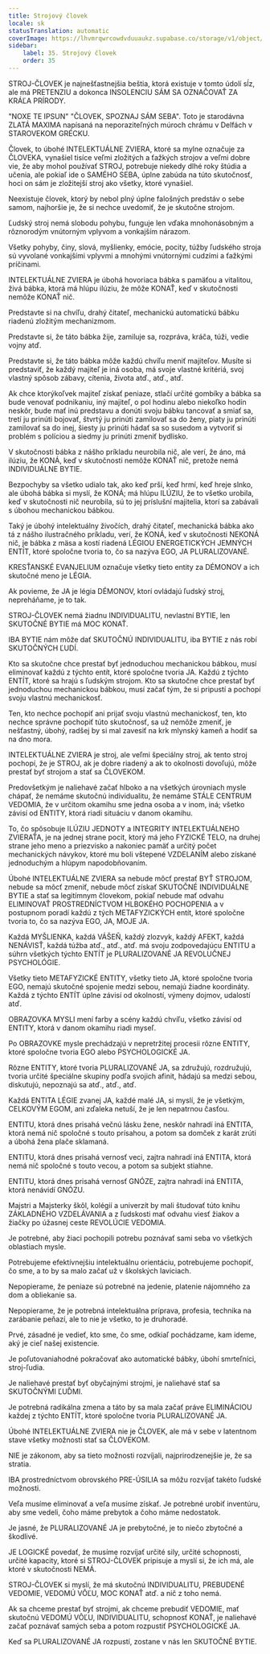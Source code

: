```yaml
---
title: Strojový človek
locale: sk
statusTranslation: automatic
coverImage: https://lhvmrqwrcowdvduuaukz.supabase.co/storage/v1/object/public/strapi-uploads/small_cover-educacion-fundamental.webp-2d51a7828a2b1309555be27f7e2a61a0.webp
sidebar:
    label: 35. Strojový človek
    order: 35
---
```

STROJ-ČLOVEK je najnešťastnejšia beštia, ktorá existuje v tomto údolí sĺz, ale má PRETENZIU a dokonca INSOLENCIU SÁM SA OZNAČOVAŤ ZA KRÁĽA PRÍRODY.

"NOXE TE IPSUN" "ČLOVEK, SPOZNAJ SÁM SEBA". Toto je starodávna ZLATÁ MAXIMA napísaná na neporaziteľných múroch chrámu v Delfách v STAROVEKOM GRÉCKU.

Človek, to úbohé INTELEKTUÁLNE ZVIERA, ktoré sa mylne označuje za ČLOVEKA, vynašiel tisíce veľmi zložitých a ťažkých strojov a veľmi dobre vie, že aby mohol používať STROJ, potrebuje niekedy dlhé roky štúdia a učenia, ale pokiaľ ide o SAMÉHO SEBA, úplne zabúda na túto skutočnosť, hoci on sám je zložitejší stroj ako všetky, ktoré vynašiel.

Neexistuje človek, ktorý by nebol plný úplne falošných predstáv o sebe samom, najhoršie je, že si nechce uvedomiť, že je skutočne strojom.

Ľudský stroj nemá slobodu pohybu, funguje len vďaka mnohonásobným a rôznorodým vnútorným vplyvom a vonkajším nárazom.

Všetky pohyby, činy, slová, myšlienky, emócie, pocity, túžby ľudského stroja sú vyvolané vonkajšími vplyvmi a mnohými vnútornými cudzími a ťažkými príčinami.

INTELEKTUÁLNE ZVIERA je úbohá hovoriaca bábka s pamäťou a vitalitou, živá bábka, ktorá má hlúpu ilúziu, že môže KONAŤ, keď v skutočnosti nemôže KONAŤ nič.

Predstavte si na chvíľu, drahý čitateľ, mechanickú automatickú bábku riadenú zložitým mechanizmom.

Predstavte si, že táto bábka žije, zamiluje sa, rozpráva, kráča, túži, vedie vojny atď.

Predstavte si, že táto bábka môže každú chvíľu meniť majiteľov. Musíte si predstaviť, že každý majiteľ je iná osoba, má svoje vlastné kritériá, svoj vlastný spôsob zábavy, cítenia, života atď., atď., atď.

Ak chce ktorýkoľvek majiteľ získať peniaze, stlačí určité gombíky a bábka sa bude venovať podnikaniu, iný majiteľ, o pol hodinu alebo niekoľko hodín neskôr, bude mať inú predstavu a donúti svoju bábku tancovať a smiať sa, tretí ju prinúti bojovať, štvrtý ju prinúti zamilovať sa do ženy, piaty ju prinúti zamilovať sa do inej, šiesty ju prinúti hádať sa so susedom a vytvoriť si problém s políciou a siedmy ju prinúti zmeniť bydlisko.

V skutočnosti bábka z nášho príkladu neurobila nič, ale verí, že áno, má ilúziu, že KONÁ, keď v skutočnosti nemôže KONAŤ nič, pretože nemá INDIVIDUÁLNE BYTIE.

Bezpochyby sa všetko udialo tak, ako keď prší, keď hrmí, keď hreje slnko, ale úbohá bábka si myslí, že KONÁ; má hlúpu ILÚZIU, že to všetko urobila, keď v skutočnosti nič neurobila, sú to jej príslušní majitelia, ktorí sa zabávali s úbohou mechanickou bábkou.

Taký je úbohý intelektuálny živočích, drahý čitateľ, mechanická bábka ako tá z nášho ilustračného príkladu, verí, že KONÁ, keď v skutočnosti NEKONÁ nič, je bábka z mäsa a kostí riadená LÉGIOU ENERGETICKÝCH JEMNÝCH ENTÍT, ktoré spoločne tvoria to, čo sa nazýva EGO, JA PLURALIZOVANÉ.

KRESŤANSKÉ EVANJELIUM označuje všetky tieto entity za DÉMONOV a ich skutočné meno je LÉGIA.

Ak povieme, že JA je légia DÉMONOV, ktorí ovládajú ľudský stroj, nepreháňame, je to tak.

STROJ-ČLOVEK nemá žiadnu INDIVIDUALITU, nevlastní BYTIE, len SKUTOČNÉ BYTIE má MOC KONAŤ.

IBA BYTIE nám môže dať SKUTOČNÚ INDIVIDUALITU, iba BYTIE z nás robí SKUTOČNÝCH ĽUDÍ.

Kto sa skutočne chce prestať byť jednoduchou mechanickou bábkou, musí eliminovať každú z týchto entít, ktoré spoločne tvoria JA. Každú z týchto ENTÍT, ktoré sa hrajú s ľudským strojom. Kto sa skutočne chce prestať byť jednoduchou mechanickou bábkou, musí začať tým, že si pripustí a pochopí svoju vlastnú mechanickosť.

Ten, kto nechce pochopiť ani prijať svoju vlastnú mechanickosť, ten, kto nechce správne pochopiť túto skutočnosť, sa už nemôže zmeniť, je nešťastný, úbohý, radšej by si mal zavesiť na krk mlynský kameň a hodiť sa na dno mora.

INTELEKTUÁLNE ZVIERA je stroj, ale veľmi špeciálny stroj, ak tento stroj pochopí, že je STROJ, ak je dobre riadený a ak to okolnosti dovoľujú, môže prestať byť strojom a stať sa ČLOVEKOM.

Predovšetkým je naliehavé začať hlboko a na všetkých úrovniach mysle chápať, že nemáme skutočnú individualitu, že nemáme STÁLE CENTRUM VEDOMIA, že v určitom okamihu sme jedna osoba a v inom, iná; všetko závisí od ENTITY, ktorá riadi situáciu v danom okamihu.

To, čo spôsobuje ILÚZIU JEDNOTY a INTEGRITY INTELEKTUÁLNEHO ZVIERAŤA, je na jednej strane pocit, ktorý má jeho FYZICKÉ TELO, na druhej strane jeho meno a priezvisko a nakoniec pamäť a určitý počet mechanických návykov, ktoré mu boli vštepené VZDELANÍM alebo získané jednoduchým a hlúpym napodobňovaním.

Úbohé INTELEKTUÁLNE ZVIERA sa nebude môcť prestať BYŤ STROJOM, nebude sa môcť zmeniť, nebude môcť získať SKUTOČNÉ INDIVIDUÁLNE BYTIE a stať sa legitímnym človekom, pokiaľ nebude mať odvahu ELIMINOVAŤ PROSTREDNÍCTVOM HLBOKÉHO POCHOPENIA a v postupnom poradí každú z tých METAFYZICKÝCH entít, ktoré spoločne tvoria to, čo sa nazýva EGO, JA, MOJE JA.

Každá MYŠLIENKA, každá VÁŠEŇ, každý zlozvyk, každý AFEKT, každá NENÁVISŤ, každá túžba atď., atď., atď. má svoju zodpovedajúcu ENTITU a súhrn všetkých týchto ENTÍT je PLURALIZOVANÉ JA REVOLUČNEJ PSYCHOLÓGIE.

Všetky tieto METAFYZICKÉ ENTITY, všetky tieto JA, ktoré spoločne tvoria EGO, nemajú skutočné spojenie medzi sebou, nemajú žiadne koordináty. Každá z týchto ENTÍT úplne závisí od okolností, výmeny dojmov, udalostí atď.

OBRAZOVKA MYSLI mení farby a scény každú chvíľu, všetko závisí od ENTITY, ktorá v danom okamihu riadi myseľ.

Po OBRAZOVKE mysle prechádzajú v nepretržitej procesii rôzne ENTITY, ktoré spoločne tvoria EGO alebo PSYCHOLOGICKÉ JA.

Rôzne ENTITY, ktoré tvoria PLURALIZOVANÉ JA, sa združujú, rozdružujú, tvoria určité špeciálne skupiny podľa svojich afinit, hádajú sa medzi sebou, diskutujú, nepoznajú sa atď., atď., atď.

Každá ENTITA LÉGIE zvanej JA, každé malé JA, si myslí, že je všetkým, CELKOVÝM EGOM, ani zďaleka netuší, že je len nepatrnou časťou.

ENTITU, ktorá dnes prisahá večnú lásku žene, neskôr nahradí iná ENTITA, ktorá nemá nič spoločné s touto prísahou, a potom sa domček z karát zrúti a úbohá žena plače sklamaná.

ENTITU, ktorá dnes prisahá vernosť veci, zajtra nahradí iná ENTITA, ktorá nemá nič spoločné s touto vecou, a potom sa subjekt stiahne.

ENTITU, ktorá dnes prisahá vernosť GNÓZE, zajtra nahradí iná ENTITA, ktorá nenávidí GNÓZU.

Majstri a Majsterky škôl, kolégií a univerzít by mali študovať túto knihu ZÁKLADNÉHO VZDELÁVANIA a z ľudskosti mať odvahu viesť žiakov a žiačky po úžasnej ceste REVOLÚCIE VEDOMIA.

Je potrebné, aby žiaci pochopili potrebu poznávať sami seba vo všetkých oblastiach mysle.

Potrebujeme efektívnejšiu intelektuálnu orientáciu, potrebujeme pochopiť, čo sme, a to by sa malo začať už v školských laviciach.

Nepopierame, že peniaze sú potrebné na jedenie, platenie nájomného za dom a obliekanie sa.

Nepopierame, že je potrebná intelektuálna príprava, profesia, technika na zarábanie peňazí, ale to nie je všetko, to je druhoradé.

Prvé, zásadné je vedieť, kto sme, čo sme, odkiaľ pochádzame, kam ideme, aký je cieľ našej existencie.

Je poľutovaniahodné pokračovať ako automatické bábky, úbohí smrteľníci, stroj-ľudia.

Je naliehavé prestať byť obyčajnými strojmi, je naliehavé stať sa SKUTOČNÝMI ĽUĎMI.

Je potrebná radikálna zmena a táto by sa mala začať práve ELIMINÁCIOU každej z týchto ENTÍT, ktoré spoločne tvoria PLURALIZOVANÉ JA.

Úbohé INTELEKTUÁLNE ZVIERA nie je ČLOVEK, ale má v sebe v latentnom stave všetky možnosti stať sa ČLOVEKOM.

NIE je zákonom, aby sa tieto možnosti rozvíjali, najprirodzenejšie je, že sa stratia.

IBA prostredníctvom obrovského PRE-ÚSILIA sa môžu rozvíjať takéto ľudské možnosti.

Veľa musíme eliminovať a veľa musíme získať. Je potrebné urobiť inventúru, aby sme vedeli, čoho máme prebytok a čoho máme nedostatok.

Je jasné, že PLURALIZOVANÉ JA je prebytočné, je to niečo zbytočné a škodlivé.

JE LOGICKÉ povedať, že musíme rozvíjať určité sily, určité schopnosti, určité kapacity, ktoré si STROJ-ČLOVEK pripisuje a myslí si, že ich má, ale ktoré v skutočnosti NEMÁ.

STROJ-ČLOVEK si myslí, že má skutočnú INDIVIDUALITU, PREBUDENÉ VEDOMIE, VEDOMÚ VÔĽU, MOC KONAŤ atď. a nič z toho nemá.

Ak sa chceme prestať byť strojmi, ak chceme prebudiť VEDOMIE, mať skutočnú VEDOMÚ VÔĽU, INDIVIDUALITU, schopnosť KONAŤ, je naliehavé začať poznávať samých seba a potom rozpustiť PSYCHOLOGICKÉ JA.

Keď sa PLURALIZOVANÉ JA rozpustí, zostane v nás len SKUTOČNÉ BYTIE.

